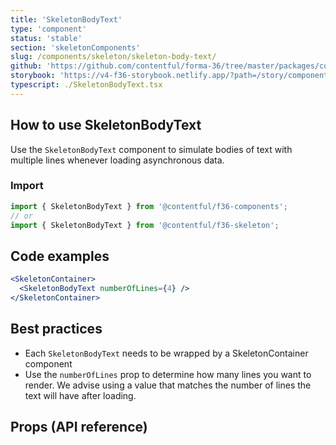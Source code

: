 ```yaml
---
title: 'SkeletonBodyText'
type: 'component'
status: 'stable'
section: 'skeletonComponents'
slug: /components/skeleton/skeleton-body-text/
github: 'https://github.com/contentful/forma-36/tree/master/packages/components/skeleton'
storybook: 'https://v4-f36-storybook.netlify.app/?path=/story/components-skeleton-skeletonbodytext--default'
typescript: ./SkeletonBodyText.tsx
---
```


## How to use SkeletonBodyText

Use the `SkeletonBodyText` component to simulate bodies of text with multiple lines whenever loading asynchronous data.

### Import

```js static=true
import { SkeletonBodyText } from '@contentful/f36-components';
// or
import { SkeletonBodyText } from '@contentful/f36-skeleton';
```

## Code examples

```jsx
<SkeletonContainer>
  <SkeletonBodyText numberOfLines={4} />
</SkeletonContainer>
```

## Best practices

- Each `SkeletonBodyText` needs to be wrapped by a SkeletonContainer component
- Use the `numberOfLines` prop to determine how many lines you want to render. We advise using a value that matches the number of lines the text will have after loading.

## Props (API reference)

<PropsTable of="SkeletonBodyText" />
